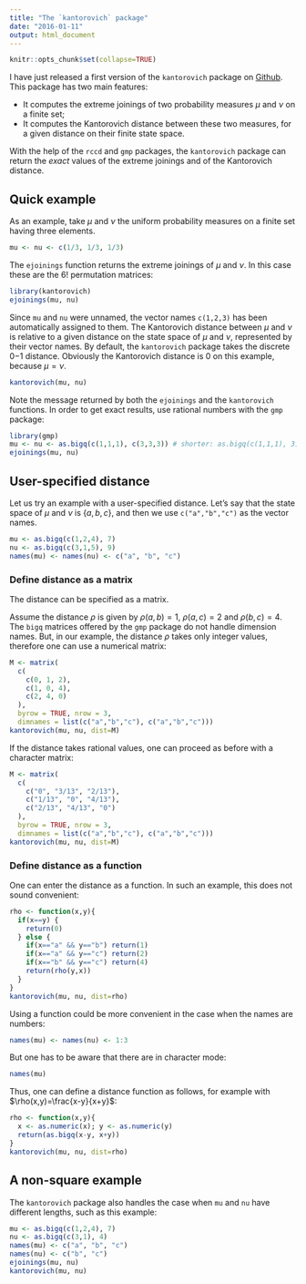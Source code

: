 ```yaml
---
title: "The `kantorovich` package"
date: "2016-01-11"
output: html_document
---
```


```r
knitr::opts_chunk$set(collapse=TRUE)
```

I have just released a first version of the `kantorovich` package on [Github](https://github.com/stla/kantorovich).
This package has two main features:

* It computes the extreme joinings of two probability measures $\mu$ and $\nu$ on a finite set;
* It computes the Kantorovich distance between these two measures, for a given distance on their finite state space.


With the help of the `rccd` and `gmp` packages, the `kantorovich` package can return the *exact* values of the extreme joinings and of the Kantorovich distance. 

## Quick example 

As an example, take $\mu$ and $\nu$ the uniform probability measures on a finite set having three elements.

```r
mu <- nu <- c(1/3, 1/3, 1/3)
```

The `ejoinings` function returns the extreme joinings of $\mu$ and $\nu$. In this case these are the $6!$ permutation matrices:

```r
library(kantorovich)
ejoinings(mu, nu)
```

Since `mu` and `nu` were unnamed, the vector names `c(1,2,3)` has been automatically assigned to them. 
The Kantorovich distance between $\mu$ and $\nu$ is relative to a given distance on the state space of $\mu$ and $\nu$, represented by their vector names. By default, the `kantorovich` package takes the discrete $0\mathrm{-}1$ distance. Obviously the Kantorovich distance is $0$ on this example, because $\mu=\nu$. 

```r
kantorovich(mu, nu)
```

Note the message returned by both the `ejoinings` and the `kantorovich` functions. In order to get exact results, use rational numbers with the `gmp` package:

```r
library(gmp)
mu <- nu <- as.bigq(c(1,1,1), c(3,3,3)) # shorter: as.bigq(c(1,1,1), 3) 
ejoinings(mu, nu)
```

## User-specified distance 

Let us try an example with a user-specified distance. 
Let's say that the state space of $\mu$ and $\nu$ is $\{a, b, c\}$, 
and then we use `c("a","b","c")` as the vector names.

```r
mu <- as.bigq(c(1,2,4), 7)
nu <- as.bigq(c(3,1,5), 9)
names(mu) <- names(nu) <- c("a", "b", "c")
```


### Define distance as a matrix 

The distance can be specified as a matrix. 

Assume the distance $\rho$ is given by $\rho(a,b)=1$, $\rho(a,c)=2$ and $\rho(b,c)=4$. 
The `bigq` matrices offered by the `gmp` package do not handle dimension names. 
But, in our example, the distance $\rho$ takes only integer values, 
 therefore one can use a numerical matrix:

```r
M <- matrix(
  c(
    c(0, 1, 2),
    c(1, 0, 4),
    c(2, 4, 0)
  ), 
  byrow = TRUE, nrow = 3,
  dimnames = list(c("a","b","c"), c("a","b","c")))
kantorovich(mu, nu, dist=M)
```

If the distance takes rational values, one can proceed as before with a character matrix:

```r
M <- matrix(
  c(
    c("0", "3/13", "2/13"),
    c("1/13", "0", "4/13"),
    c("2/13", "4/13", "0")
  ), 
  byrow = TRUE, nrow = 3,
  dimnames = list(c("a","b","c"), c("a","b","c")))
kantorovich(mu, nu, dist=M)
```

### Define distance as a function 

One can enter the distance as a function. In such an example, this does not sound convenient:

```r
rho <- function(x,y){
  if(x==y) {
    return(0)
  } else {
    if(x=="a" && y=="b") return(1)
    if(x=="a" && y=="c") return(2)
    if(x=="b" && y=="c") return(4)
    return(rho(y,x))
  } 
}
kantorovich(mu, nu, dist=rho)
```

Using a function could be more convenient in the case when the names are numbers:

```r
names(mu) <- names(nu) <- 1:3
```

But one has to be aware that there are in character mode:

```r
names(mu)
```

Thus, one can define a distance function as follows, for example with  $\rho(x,y)=\frac{x-y}{x+y}$:

```r
rho <- function(x,y){
  x <- as.numeric(x); y <- as.numeric(y)
  return(as.bigq(x-y, x+y))
}
kantorovich(mu, nu, dist=rho)
```


## A non-square example 

The `kantorovich` package also handles the case when `mu` and `nu` have different lengths, such as this example:

```r
mu <- as.bigq(c(1,2,4), 7)
nu <- as.bigq(c(3,1), 4)
names(mu) <- c("a", "b", "c") 
names(nu) <- c("b", "c")
ejoinings(mu, nu)
kantorovich(mu, nu)
```

